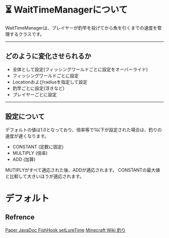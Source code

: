# ⏳ WaitTimeManagerについて

WaitTimeManagerは、プレイヤーが釣竿を投げてから魚を引くまでの速度を管理するクラスです。

---

## どのように変化させられるか

- 全体として設定(フィッシングワールドごとに設定をオーバーライド)
- フィッシングワールドごとに設定
- Locationおよびradiusを指定して設定
- 釣竿ごとに設定(浮きなど)
- プレイヤーごとに設定

---

## 設定について

デフォルトの値は1.0となっており、倍率等で1以下が設定された場合は、釣りの速度が遅くなります。

- CONSTANT (定数に固定)
- MULTIPLY (倍率)
- ADD (加算)

MUTIPLYがすべて適応された後、ADDが適応されます。 CONSTANTの最大値と比較して大きいほうが適応されます。

# デフォルト

## Refrence

[Paper JavaDoc FishHook setLureTime](https://jd.papermc.io/paper/1.21.5/org/bukkit/entity/FishHook.html#setLureTime(int,int))
[Minecraft Wiki 釣り](https://minecraft.fandom.com/ja/wiki/%E9%87%A3%E3%82%8A)
